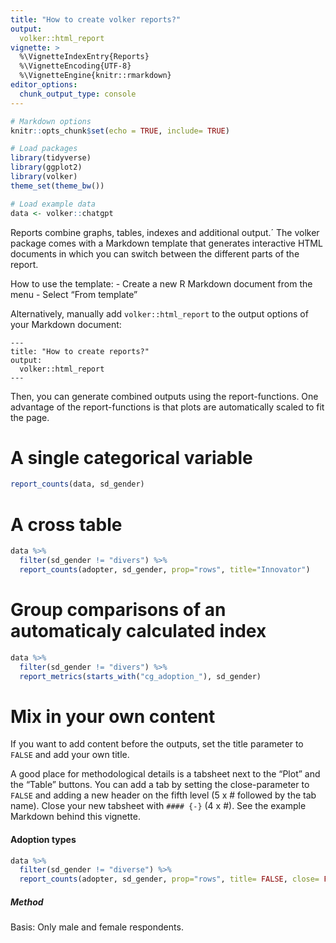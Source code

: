 ```yaml
---
title: "How to create volker reports?"
output: 
  volker::html_report
vignette: >
  %\VignetteIndexEntry{Reports}
  %\VignetteEncoding{UTF-8}
  %\VignetteEngine{knitr::rmarkdown}
editor_options: 
  chunk_output_type: console
---
```


```r

# Markdown options
knitr::opts_chunk$set(echo = TRUE, include= TRUE)

# Load packages
library(tidyverse)
library(ggplot2)
library(volker)
theme_set(theme_bw())

# Load example data
data <- volker::chatgpt
```

Reports combine graphs, tables, indexes and additional output.´
The volker package comes with a Markdown template that generates 
interactive HTML documents in which you can switch between 
the different parts of the report.

How to use the template:
- Create a new R Markdown document from the menu
- Select "From template"

Alternatively, manually add `volker::html_report` to the 
output options of your Markdown document:


```
---
title: "How to create reports?"
output: 
  volker::html_report
---
```

Then, you can generate combined outputs using the report-functions.
One advantage of the report-functions is that plots are automatically 
scaled to fit the page.

# A single categorical variable

```r
report_counts(data, sd_gender)
```

# A cross table

```r
data %>% 
  filter(sd_gender != "divers") %>% 
  report_counts(adopter, sd_gender, prop="rows", title="Innovator")
```


# Group comparisons of an automaticaly calculated index
```r
data %>% 
  filter(sd_gender != "divers") %>% 
  report_metrics(starts_with("cg_adoption_"), sd_gender)

```

# Mix in your own content

If you want to add content before the outputs, 
set the title parameter to `FALSE` and add your 
own title.

A good place for methodological details is a tabsheet 
next to the "Plot" and the "Table" buttons. You can add a tab
by setting the close-parameter to `FALSE` and adding a new header
on the fifth level (5 x # followed by the tab name). Close your new tabsheet with
`#### {-}` (4 x #). See the example Markdown behind this vignette.

#### Adoption types

```r
data %>% 
  filter(sd_gender != "diverse") %>% 
  report_counts(adopter, sd_gender, prop="rows", title= FALSE, close= FALSE)
```


##### Method
Basis: Only male and female respondents.

#### {-}

